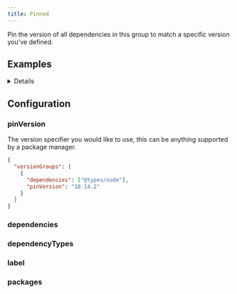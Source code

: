 ```yaml
---
title: Pinned
---
```



Pin the version of all dependencies in this group to match a specific version you've defined.

## Examples

<Details title="Example: Ensure AWS SDK dependencies always have the same version">

  <AwsExample level="h3" />
</Details>

## Configuration

### pinVersion

<RequiredPill />

The version specifier you would like to use, this can be anything supported by a package manager.

```json title=".syncpackrc"
{
  "versionGroups": [
    {
      "dependencies": ["@types/node"],
      "pinVersion": "18.14.2"
    }
  ]
}
```

### dependencies

<Dependencies />

### dependencyTypes

<DependencyTypes />

### label

<Label />

### packages

<Packages />
